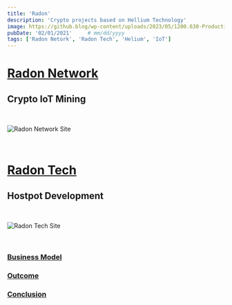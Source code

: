 ```yaml
---
title: 'Radon'
description: 'Crypto projects based on Hellium Technology'
image: https://github.blog/wp-content/uploads/2023/05/1200.630-Productivity-wLogo@2x.png?resize=1600%2C850
pubDate: '02/01/2021'     # mm/dd/yyyy
tags: ['Radon Netork', 'Radon Tech', 'Helium', 'IoT']
---
```


# [Radon Network](#radon-network)
## Crypto IoT Mining

<br/>

![Radon Network Site](/images/previous/radon/radon_network.png)

<br/>

# [Radon Tech](#radon-tech)
## Hostpot Development

<br/>

![Radon Tech Site](/images/previous/radon/radon_tech.png)

<br/>

### [Business Model](#business-model)

### [Outcome](#outcome)

### [Conclusion](#conclusion)
